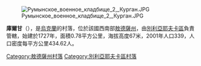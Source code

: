 [[Image:Румынское_военное_кладбище_2,_Курган.JPG|right]]

{{coord|46|31|26|N|30|26|59|E|scale:30000|display=title}}

'''庫爾甘'''（{{lang-uk|Курган}}），是[[烏克蘭|烏克蘭]]的村落，位於該國西南部[[敖德薩州|敖德薩州]]，由[[別利亞耶夫卡區_(烏克蘭)|別利亞耶夫卡區]]負責管轄，始建於1727年，面積0.78平方公里，海拔高度67米，2001年人口339，人口密度每平方公里434.62人。

{{DEFAULTSORT:Курган}}
[[Category:敖德薩州村落|Category:敖德薩州村落]]
[[Category:別利亞耶夫卡區村落|Category:別利亞耶夫卡區村落]]


{{Odessa-geo-stub}}